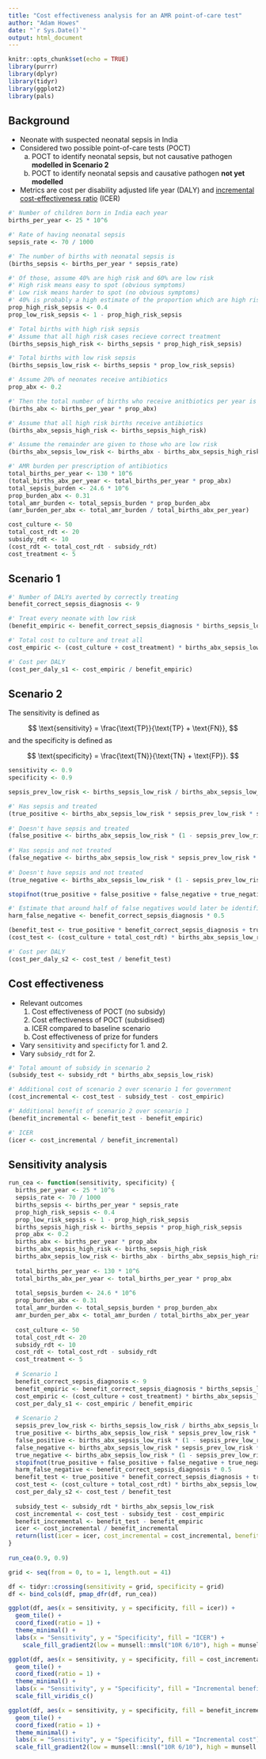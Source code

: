 ```yaml
---
title: "Cost effectiveness analysis for an AMR point-of-care test"
author: "Adam Howes"
date: "`r Sys.Date()`"
output: html_document
---
```


```r
knitr::opts_chunk$set(echo = TRUE)
library(purrr)
library(dplyr)
library(tidyr)
library(ggplot2)
library(pals)
```

## Background

* Neonate with suspected neonatal sepsis in India
* Considered two possible point-of-care tests (POCT)
  a. POCT to identify neonatal sepsis, but not causative pathogen **modelled in Scenario 2**
  b. POCT to identify neonatal sepsis and causative pathogen **not yet modelled**
* Metrics are cost per disability adjusted life year (DALY) and [incremental cost-effectiveness ratio](https://en.wikipedia.org/wiki/Incremental_cost-effectiveness_ratio) (ICER)

```r
#' Number of children born in India each year
births_per_year <- 25 * 10^6

#' Rate of having neonatal sepsis
sepsis_rate <- 70 / 1000

#' The number of births with neonatal sepsis is
(births_sepsis <- births_per_year * sepsis_rate)

#' Of those, assume 40% are high risk and 60% are low risk
#' High risk means easy to spot (obvious symptoms)
#' Low risk means harder to spot (no obvious symptoms)
#' 40% is probably a high estimate of the proportion which are high risk
prop_high_risk_sepsis <- 0.4
prop_low_risk_sepsis <- 1 - prop_high_risk_sepsis

#' Total births with high risk sepsis
#' Assume that all high risk cases recieve correct treatment
(births_sepsis_high_risk <- births_sepsis * prop_high_risk_sepsis)

#' Total births with low risk sepsis
(births_sepsis_low_risk <- births_sepsis * prop_low_risk_sepsis)

#' Assume 20% of neonates receive antibiotics
prop_abx <- 0.2

#' Then the total number of births who receive anitbiotics per year is
(births_abx <- births_per_year * prop_abx)

#' Assume that all high risk births receive antibiotics
(births_abx_sepsis_high_risk <- births_sepsis_high_risk)

#' Assume the remainder are given to those who are low risk
(births_abx_sepsis_low_risk <- births_abx - births_abx_sepsis_high_risk)
```

```r
#' AMR burden per prescription of antibiotics
total_births_per_year <- 130 * 10^6
(total_births_abx_per_year <- total_births_per_year * prop_abx)
total_sepsis_burden <- 24.6 * 10^6
prop_burden_abx <- 0.31
total_amr_burden <- total_sepsis_burden * prop_burden_abx
(amr_burden_per_abx <- total_amr_burden / total_births_abx_per_year)
```

```r
cost_culture <- 50
total_cost_rdt <- 20
subsidy_rdt <- 10
(cost_rdt <- total_cost_rdt - subsidy_rdt)
cost_treatment <- 5
```

## Scenario 1

```r
#' Number of DALYs averted by correctly treating
benefit_correct_sepsis_diagnosis <- 9

#' Treat every neonate with low risk
(benefit_empiric <- benefit_correct_sepsis_diagnosis * births_sepsis_low_risk - amr_burden_per_abx * (births_abx_sepsis_low_risk - births_sepsis_low_risk))

#' Total cost to culture and treat all
cost_empiric <- (cost_culture + cost_treatment) * births_abx_sepsis_low_risk

#' Cost per DALY
(cost_per_daly_s1 <- cost_empiric / benefit_empiric)
```

## Scenario 2

The sensitivity is defined as

$$
\text{sensitivity} = \frac{\text{TP}}{\text{TP} + \text{FN}},
$$
and the specificity is defined as

$$
\text{specificity} = \frac{\text{TN}}{\text{TN} + \text{FP}}.
$$

```r
sensitivity <- 0.9
specificity <- 0.9

sepsis_prev_low_risk <- births_sepsis_low_risk / births_abx_sepsis_low_risk

#' Has sepsis and treated
(true_positive <- births_abx_sepsis_low_risk * sepsis_prev_low_risk * sensitivity)
  
#' Doesn't have sepsis and treated
(false_positive <- births_abx_sepsis_low_risk * (1 - sepsis_prev_low_risk) * (1 - specificity))
  
#' Has sepsis and not treated
(false_negative <- births_abx_sepsis_low_risk * sepsis_prev_low_risk * (1 - sensitivity))
  
#' Doesn't have sepsis and not treated
(true_negative <- births_abx_sepsis_low_risk * (1 - sepsis_prev_low_risk) * specificity)

stopifnot(true_positive + false_positive + false_negative + true_negative == births_abx_sepsis_low_risk)

#' Estimate that around half of false negatives would later be identified
harm_false_negative <- benefit_correct_sepsis_diagnosis * 0.5

(benefit_test <- true_positive * benefit_correct_sepsis_diagnosis + true_negative * amr_burden_per_abx - harm_false_negative * false_negative - amr_burden_per_abx * false_positive)
(cost_test <- (cost_culture + total_cost_rdt) * births_abx_sepsis_low_risk + (true_positive + false_positive) * cost_treatment)

#' Cost per DALY
(cost_per_daly_s2 <- cost_test / benefit_test)
```

## Cost effectiveness

* Relevant outcomes
  1. Cost effectiveness of POCT (no subsidy)
  2. Cost effectiveness of POCT (subsidised)
    a) ICER compared to baseline scenario
    b) Cost effectiveness of prize for funders
* Vary `sensitivity` and `specificty` for 1. and 2.
* Vary `subsidy_rdt` for 2.

```r
#' Total amount of subsidy in scenario 2
(subsidy_test <- subsidy_rdt * births_abx_sepsis_low_risk)

#' Additional cost of scenario 2 over scenario 1 for government
(cost_incremental <- cost_test - subsidy_test - cost_empiric)

#' Additional benefit of scenario 2 over scenario 1
(benefit_incremental <- benefit_test - benefit_empiric)

#' ICER
(icer <- cost_incremental / benefit_incremental)
```

## Sensitivity analysis

```r
run_cea <- function(sensitivity, specificity) {
  births_per_year <- 25 * 10^6
  sepsis_rate <- 70 / 1000
  births_sepsis <- births_per_year * sepsis_rate
  prop_high_risk_sepsis <- 0.4
  prop_low_risk_sepsis <- 1 - prop_high_risk_sepsis
  births_sepsis_high_risk <- births_sepsis * prop_high_risk_sepsis
  prop_abx <- 0.2
  births_abx <- births_per_year * prop_abx
  births_abx_sepsis_high_risk <- births_sepsis_high_risk
  births_abx_sepsis_low_risk <- births_abx - births_abx_sepsis_high_risk
  
  total_births_per_year <- 130 * 10^6
  total_births_abx_per_year <- total_births_per_year * prop_abx
  
  total_sepsis_burden <- 24.6 * 10^6
  prop_burden_abx <- 0.31
  total_amr_burden <- total_sepsis_burden * prop_burden_abx
  amr_burden_per_abx <- total_amr_burden / total_births_abx_per_year
  
  cost_culture <- 50
  total_cost_rdt <- 20
  subsidy_rdt <- 10
  cost_rdt <- total_cost_rdt - subsidy_rdt
  cost_treatment <- 5
  
  # Scenario 1
  benefit_correct_sepsis_diagnosis <- 9
  benefit_empiric <- benefit_correct_sepsis_diagnosis * births_sepsis_low_risk - amr_burden_per_abx * (births_abx_sepsis_low_risk - births_sepsis_low_risk)
  cost_empiric <- (cost_culture + cost_treatment) * births_abx_sepsis_low_risk
  cost_per_daly_s1 <- cost_empiric / benefit_empiric
  
  # Scenario 2
  sepsis_prev_low_risk <- births_sepsis_low_risk / births_abx_sepsis_low_risk
  true_positive <- births_abx_sepsis_low_risk * sepsis_prev_low_risk * sensitivity
  false_positive <- births_abx_sepsis_low_risk * (1 - sepsis_prev_low_risk) * (1 - specificity)
  false_negative <- births_abx_sepsis_low_risk * sepsis_prev_low_risk * (1 - sensitivity)
  true_negative <- births_abx_sepsis_low_risk * (1 - sepsis_prev_low_risk) * specificity
  stopifnot(true_positive + false_positive + false_negative + true_negative == births_abx_sepsis_low_risk)
  harm_false_negative <- benefit_correct_sepsis_diagnosis * 0.5
  benefit_test <- true_positive * benefit_correct_sepsis_diagnosis + true_negative * amr_burden_per_abx - harm_false_negative * false_negative - amr_burden_per_abx * false_positive
  cost_test <- (cost_culture + total_cost_rdt) * births_abx_sepsis_low_risk + (true_positive + false_positive) * cost_treatment
  cost_per_daly_s2 <- cost_test / benefit_test
  
  subsidy_test <- subsidy_rdt * births_abx_sepsis_low_risk
  cost_incremental <- cost_test - subsidy_test - cost_empiric
  benefit_incremental <- benefit_test - benefit_empiric
  icer <- cost_incremental / benefit_incremental
  return(list(icer = icer, cost_incremental = cost_incremental, benefit_incremental = benefit_incremental))
}
  
run_cea(0.9, 0.9)
```

```r
grid <- seq(from = 0, to = 1, length.out = 41)

df <- tidyr::crossing(sensitivity = grid, specificity = grid)
df <- bind_cols(df, pmap_dfr(df, run_cea))

ggplot(df, aes(x = sensitivity, y = specificity, fill = icer)) + 
  geom_tile() +
  coord_fixed(ratio = 1) +
  theme_minimal() +
  labs(x = "Sensitivity", y = "Specificity", fill = "ICER") +
    scale_fill_gradient2(low = munsell::mnsl("10R 6/10"), high = munsell::mnsl("10PB 6/10"), mid = "white")

ggplot(df, aes(x = sensitivity, y = specificity, fill = cost_incremental)) + 
  geom_tile() +
  coord_fixed(ratio = 1) +
  theme_minimal() +
  labs(x = "Sensitivity", y = "Specificity", fill = "Incremental benefit") +
  scale_fill_viridis_c()

ggplot(df, aes(x = sensitivity, y = specificity, fill = benefit_incremental)) + 
  geom_tile() +
  coord_fixed(ratio = 1) +
  theme_minimal() +
  labs(x = "Sensitivity", y = "Specificity", fill = "Incremental cost") +
  scale_fill_gradient2(low = munsell::mnsl("10R 6/10"), high = munsell::mnsl("10PB 6/10"), mid = "white")
```
